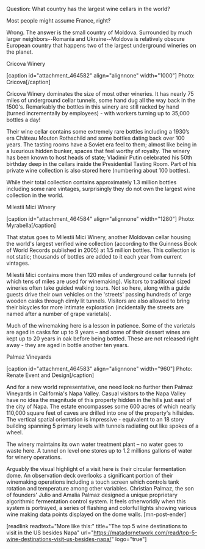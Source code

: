 Question: What country has the largest wine cellars in the world? 

Most people might assume France, right? 

Wrong. The answer is the small country of Moldova. Surrounded by much larger neighbors--Romania and Ukraine--Moldova is relatively obscure European country that happens two of the largest underground wineries on the planet.

Cricova Winery

[caption id="attachment_464582" align="alignnone" width="1000"] Photo:  Cricova[/caption]

Cricova Winery dominates the size of most other wineries. It has nearly 75 miles of underground cellar tunnels, some hand dug all the way back in the 1500's. Remarkably the bottles in this winery are still racked by hand (turned incrementally by employees) - with workers turning up to 35,000 bottles a day!

Their wine cellar contains some extremely rare bottles including a 1930’s era Château Mouton Rothschild and some bottles dating back over 100 years. The tasting rooms have a Soviet era feel to them; almost like being in a luxurious hidden bunker, spaces that feel worthy of royalty. The winery has been known to host heads of state; Vladimir Putin celebrated his 50th birthday deep in the cellars inside the Presidential Tasting Room. Part of his private wine collection is also stored here (numbering about 100 bottles).

While their total collection contains approximately 1.3 million bottles including some rare vintages, surprisingly they do not own the largest wine collection in the world.

Milestii Mici Winery

[caption id="attachment_464584" align="alignnone" width="1280"] Photo: Myrabella[/caption]

That status goes to Milestii Mici Winery, another Moldovan cellar housing the world's largest verified wine collection (according to the Guinness Book of World Records published in 2005) at 1.5 million bottles. This collection is not static; thousands of bottles are added to it each year from current vintages.

Milestii Mici contains more then 120 miles of underground cellar tunnels (of which tens of miles are used for winemaking). Visitors to traditional sized wineries often take guided walking tours. Not so here, along with a guide guests drive their own vehicles on the 'streets' passing hundreds of large wooden casks through dimly lit tunnels. Visitors are also allowed to bring their bicycles for more intimate exploration (incidentally the streets are named after a number of grape varietals).

Much of the winemaking here is a lesson in patience. Some of the varietals are aged in casks for up to 9 years – and some of their dessert wines are kept up to 20 years in oak before being bottled. These are not released right away - they are aged in bottle another ten years.

Palmaz Vineyards 

[caption id="attachment_464583" align="alignnone" width="960"] Photo:  Renate Event and Design[/caption]

And for a new world representative, one need look no further then Palmaz Vineyards in California's Napa Valley. Casual visitors to the Napa Valley have no idea the magnitude of this property hidden in the hills just east of the city of Napa. The estate encompasses some 600 acres of which nearly 110,000 square feet of caves are drilled into one of the property's hillsides. The vertical spatial orientation is impressive - equivalent to an 18 story building spanning 5 primary levels with tunnels radiating out like spokes of a wheel.

The winery maintains its own water treatment plant – no water goes to waste here. A tunnel on level one stores up to 1.2 millions gallons of water for winery operations.

Arguably the visual highlight of a visit here is their circular fermentation dome. An observation deck overlooks a significant portion of their winemaking operations including a touch screen which controls tank rotation and temperature among other variables. Christian Palmaz, the son of founders' Julio and Amalia Palmaz designed a unique proprietary algorithmic fermentation control system. It feels otherworldly when this system is portrayed, a series of flashing and colorful lights showing various wine making data points displayed on the dome walls. [mn-post-ender]

[readlink readtext="More like this:" title="The top 5 wine destinations to visit in the US besides Napa" url="https://matadornetwork.com/read/top-5-wine-destinations-visit-us-besides-napa/" logo="true"]
